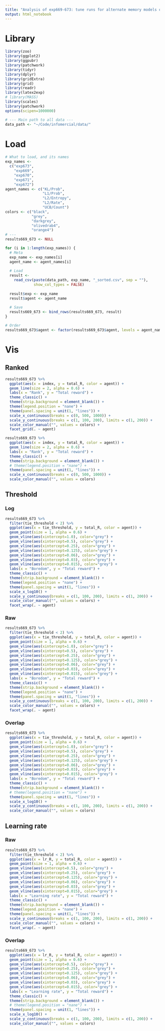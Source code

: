 ```yaml
---
title: "Analysis of exp669-673: tune runs for alternate memory models on BanditOneHigh4"
output: html_notebook
---
```


# Library
```r
library(zoo)
library(ggplot2)
library(ggpubr)
library(patchwork)
library(tidyr)
library(dplyr)
library(gridExtra)
library(grid)
library(readr)
library(latex2exp)
# library(MASS) 
library(scales)
library(patchwork)
options(scipen=1000000)

# --- Main path to all data ---
data_path <- "~/Code/infomercial/data/"
```

# Load
```r
# What to load, and its names
exp_names <-
  c("exp673",
    "exp669",
    "exp670",
    "exp671",
    "exp672")
agent_names <- c("KL/Prob",
                 "L1/Prob",
                 "L2/Entropy",
                 "L2/Rate",
                 "UCB/Count")
colors <- c("black",
            "grey",
            "darkgrey",
            "olivedrab4",
            "orange4")
# ---
results669_673 <- NULL

for (i in 1:length(exp_names)) {
  # Meta
  exp_name <- exp_names[i]
  agent_name <- agent_names[i]
  
  # Load
  result <-
    read_csv(paste(data_path, exp_name, "_sorted.csv", sep = ""),
             show_col_types = FALSE)
  
  result$exp <- exp_name
  result$agent <- agent_name
  
  # Save
  results669_673 <- bind_rows(results669_673, result)
}

# Order
results669_673$agent <- factor(results669_673$agent, levels = agent_names)
```


# Vis
## Ranked
```r
results669_673 %>%
  ggplot(aes(x = index, y = total_R, color = agent)) +
  geom_line(size = 2, alpha = 0.6) +
  labs(x = "Rank", y = "Total reward") +
  theme_classic() +
  theme(strip.background = element_blank()) +
  theme(legend.position = "nane") +
  theme(panel.spacing = unit(1, "lines")) +
  scale_x_continuous(breaks = c(0, 500, 1000)) +
  scale_y_continuous(breaks = c(1, 100, 200), limits = c(1, 200)) +
  scale_color_manual("", values = colors) +
  facet_grid(. ~ agent) 
```

```r
results669_673 %>%
  ggplot(aes(x = index, y = total_R, color = agent)) +
  geom_line(size = 2, alpha = 0.6) +
  labs(x = "Rank", y = "Total reward") +
  theme_classic() +
  theme(strip.background = element_blank()) +
  # theme(legend.position = "nane") +
  theme(panel.spacing = unit(1, "lines")) +
  scale_x_continuous(breaks = c(0, 500, 1000)) +
  scale_color_manual("", values = colors) 
```

## Threshold
### Log
```r
results669_673 %>%
  filter(tie_threshold < 2) %>% 
  ggplot(aes(x = tie_threshold, y = total_R, color = agent)) +
  geom_point(size = 1, alpha = 0.6) +
  geom_vline(aes(xintercept=1.0), color="grey") +
  geom_vline(aes(xintercept=0.5), color="grey") +
  geom_vline(aes(xintercept=0.25), color="grey") +
  geom_vline(aes(xintercept=0.125), color="grey") +
  geom_vline(aes(xintercept=0.06), color="grey") +
  geom_vline(aes(xintercept=0.03), color="grey") +
  geom_vline(aes(xintercept=0.015), color="grey") +
  labs(x = "Boredom", y = "Total reward") +
  theme_classic() +
  theme(strip.background = element_blank()) +
  theme(legend.position = "nane") +
  theme(panel.spacing = unit(1, "lines")) +
  scale_x_log10() +
  scale_y_continuous(breaks = c(1, 100, 200), limits = c(1, 200)) +
  scale_color_manual("", values = colors) +
  facet_wrap(. ~ agent) 
```

### Raw
```r
results669_673 %>%
  filter(tie_threshold < 2) %>% 
  ggplot(aes(x = tie_threshold, y = total_R, color = agent)) +
  geom_point(size = 1, alpha = 0.6) +
  geom_vline(aes(xintercept=1.0), color="grey") +
  geom_vline(aes(xintercept=0.5), color="grey") +
  geom_vline(aes(xintercept=0.25), color="grey") +
  geom_vline(aes(xintercept=0.125), color="grey") +
  geom_vline(aes(xintercept=0.06), color="grey") +
  geom_vline(aes(xintercept=0.03), color="grey") +
  geom_vline(aes(xintercept=0.015), color="grey") +
  labs(x = "Boredom", y = "Total reward") +
  theme_classic() +
  theme(strip.background = element_blank()) +
  theme(legend.position = "nane") +
  theme(panel.spacing = unit(1, "lines")) +
  scale_y_continuous(breaks = c(1, 100, 200), limits = c(1, 200)) +
  scale_color_manual("", values = colors) +
  facet_wrap(. ~ agent) 
```
### Overlap 
```r
results669_673 %>%
  ggplot(aes(x = tie_threshold, y = total_R, color = agent)) +
  geom_point(size = 1, alpha = 0.6) +
  geom_vline(aes(xintercept=1.0), color="grey") +
  geom_vline(aes(xintercept=0.5), color="grey") +
  geom_vline(aes(xintercept=0.25), color="grey") +
  geom_vline(aes(xintercept=0.125), color="grey") +
  geom_vline(aes(xintercept=0.06), color="grey") +
  geom_vline(aes(xintercept=0.03), color="grey") +
  geom_vline(aes(xintercept=0.015), color="grey") +
  labs(x = "Boredom", y = "Total reward") +
  theme_classic() +
  theme(strip.background = element_blank()) +
  # theme(legend.position = "nane") +
  theme(panel.spacing = unit(1, "lines")) +
  scale_x_log10() +
  scale_y_continuous(breaks = c(1, 100, 200), limits = c(1, 200)) +
  scale_color_manual("", values = colors) 
```

## Learning rate
### Raw
```r
results669_673 %>%
  filter(tie_threshold < 2) %>% 
  ggplot(aes(x = lr_R, y = total_R, color = agent)) +
  geom_point(size = 1, alpha = 0.6) +
  geom_vline(aes(xintercept=0.5), color="grey") +
  geom_vline(aes(xintercept=0.25), color="grey") +
  geom_vline(aes(xintercept=0.125), color="grey") +
  geom_vline(aes(xintercept=0.06), color="grey") +
  geom_vline(aes(xintercept=0.03), color="grey") +
  geom_vline(aes(xintercept=0.015), color="grey") +
  labs(x = "Learning rate", y = "Total reward") +
  theme_classic() +
  theme(strip.background = element_blank()) +
  theme(legend.position = "nane") +
  theme(panel.spacing = unit(1, "lines")) +
  scale_y_continuous(breaks = c(1, 100, 200), limits = c(1, 200)) +
  scale_color_manual("", values = colors) +
  facet_wrap(. ~ agent) 
```

### Overlap
```r
results669_673 %>%
  ggplot(aes(x = lr_R, y = total_R, color = agent)) +
  geom_point(size = 1, alpha = 0.6) +
  geom_vline(aes(xintercept=0.5), color="grey") +
  geom_vline(aes(xintercept=0.25), color="grey") +
  geom_vline(aes(xintercept=0.125), color="grey") +
  geom_vline(aes(xintercept=0.06), color="grey") +
  geom_vline(aes(xintercept=0.03), color="grey") +
  geom_vline(aes(xintercept=0.015), color="grey") +
  labs(x = "Learning rate", y = "Total reward") +
  theme_classic() +
  theme(strip.background = element_blank()) +
  # theme(legend.position = "nane") +
  theme(panel.spacing = unit(1, "lines")) +
  scale_x_log10() +
  scale_y_continuous(breaks = c(1, 100, 200), limits = c(1, 200)) +
  scale_color_manual("", values = colors) 
```